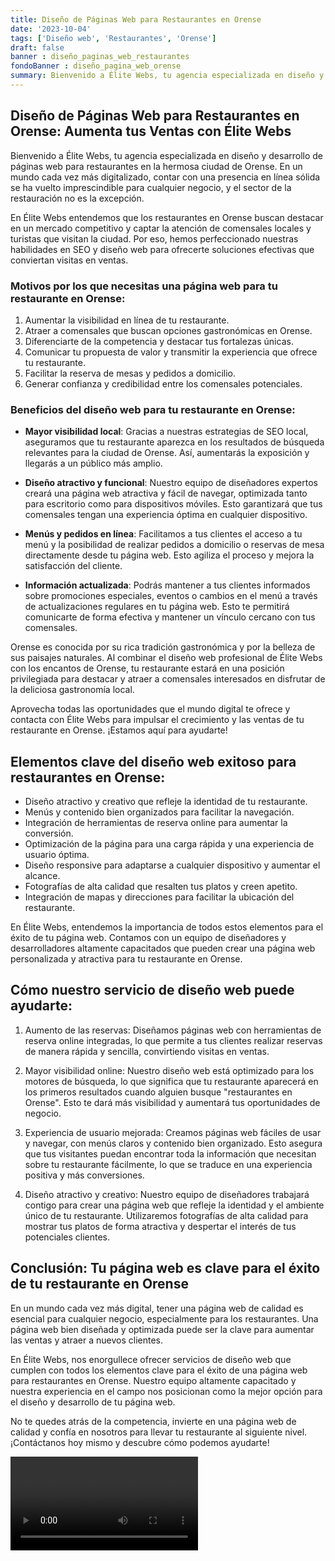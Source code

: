 ```yaml
---
title: Diseño de Páginas Web para Restaurantes en Orense
date: '2023-10-04'
tags: ['Diseño web', 'Restaurantes', 'Orense']
draft: false
banner : diseño_paginas_web_restaurantes
fondoBanner : diseño_pagina_web_orense
summary: Bienvenido a Élite Webs, tu agencia especializada en diseño y desarrollo de páginas web para restaurantes en la hermosa ciudad de Orense. En un mundo cada vez más digitalizado, contar con una presencia en línea sólida se ha vuelto imprescindible para cualquier negocio, y el sector de la restauración no es la excepción.
---
```


## Diseño de Páginas Web para Restaurantes en Orense: Aumenta tus Ventas con Élite Webs

Bienvenido a Élite Webs, tu agencia especializada en diseño y desarrollo de páginas web para restaurantes en la hermosa ciudad de Orense. En un mundo cada vez más digitalizado, contar con una presencia en línea sólida se ha vuelto imprescindible para cualquier negocio, y el sector de la restauración no es la excepción.

En Élite Webs entendemos que los restaurantes en Orense buscan destacar en un mercado competitivo y captar la atención de comensales locales y turistas que visitan la ciudad. Por eso, hemos perfeccionado nuestras habilidades en SEO y diseño web para ofrecerte soluciones efectivas que conviertan visitas en ventas.

### Motivos por los que necesitas una página web para tu restaurante en Orense:
1. Aumentar la visibilidad en línea de tu restaurante.
2. Atraer a comensales que buscan opciones gastronómicas en Orense.
3. Diferenciarte de la competencia y destacar tus fortalezas únicas.
4. Comunicar tu propuesta de valor y transmitir la experiencia que ofrece tu restaurante.
5. Facilitar la reserva de mesas y pedidos a domicilio.
6. Generar confianza y credibilidad entre los comensales potenciales.

### Beneficios del diseño web para tu restaurante en Orense:
- **Mayor visibilidad local**: Gracias a nuestras estrategias de SEO local, aseguramos que tu restaurante aparezca en los resultados de búsqueda relevantes para la ciudad de Orense. Así, aumentarás la exposición y llegarás a un público más amplio.

- **Diseño atractivo y funcional**: Nuestro equipo de diseñadores expertos creará una página web atractiva y fácil de navegar, optimizada tanto para escritorio como para dispositivos móviles. Esto garantizará que tus comensales tengan una experiencia óptima en cualquier dispositivo.

- **Menús y pedidos en línea**: Facilitamos a tus clientes el acceso a tu menú y la posibilidad de realizar pedidos a domicilio o reservas de mesa directamente desde tu página web. Esto agiliza el proceso y mejora la satisfacción del cliente.

- **Información actualizada**: Podrás mantener a tus clientes informados sobre promociones especiales, eventos o cambios en el menú a través de actualizaciones regulares en tu página web. Esto te permitirá comunicarte de forma efectiva y mantener un vínculo cercano con tus comensales.

Orense es conocida por su rica tradición gastronómica y por la belleza de sus paisajes naturales. Al combinar el diseño web profesional de Élite Webs con los encantos de Orense, tu restaurante estará en una posición privilegiada para destacar y atraer a comensales interesados en disfrutar de la deliciosa gastronomía local.

Aprovecha todas las oportunidades que el mundo digital te ofrece y contacta con Élite Webs para impulsar el crecimiento y las ventas de tu restaurante en Orense. ¡Estamos aquí para ayudarte!

<GifSeo />

<Cta />

## Elementos clave del diseño web exitoso para restaurantes en Orense:

- Diseño atractivo y creativo que refleje la identidad de tu restaurante.
- Menús y contenido bien organizados para facilitar la navegación.
- Integración de herramientas de reserva online para aumentar la conversión.
- Optimización de la página para una carga rápida y una experiencia de usuario óptima.
- Diseño responsive para adaptarse a cualquier dispositivo y aumentar el alcance.
- Fotografías de alta calidad que resalten tus platos y creen apetito.
- Integración de mapas y direcciones para facilitar la ubicación del restaurante.

En Élite Webs, entendemos la importancia de todos estos elementos para el éxito de tu página web. Contamos con un equipo de diseñadores y desarrolladores altamente capacitados que pueden crear una página web personalizada y atractiva para tu restaurante en Orense.

## Cómo nuestro servicio de diseño web puede ayudarte:

1. Aumento de las reservas: Diseñamos páginas web con herramientas de reserva online integradas, lo que permite a tus clientes realizar reservas de manera rápida y sencilla, convirtiendo visitas en ventas.

2. Mayor visibilidad online: Nuestro diseño web está optimizado para los motores de búsqueda, lo que significa que tu restaurante aparecerá en los primeros resultados cuando alguien busque "restaurantes en Orense". Esto te dará más visibilidad y aumentará tus oportunidades de negocio.

3. Experiencia de usuario mejorada: Creamos páginas web fáciles de usar y navegar, con menús claros y contenido bien organizado. Esto asegura que tus visitantes puedan encontrar toda la información que necesitan sobre tu restaurante fácilmente, lo que se traduce en una experiencia positiva y más conversiones.

4. Diseño atractivo y creativo: Nuestro equipo de diseñadores trabajará contigo para crear una página web que refleje la identidad y el ambiente único de tu restaurante. Utilizaremos fotografías de alta calidad para mostrar tus platos de forma atractiva y despertar el interés de tus potenciales clientes.

## Conclusión: Tu página web es clave para el éxito de tu restaurante en Orense

En un mundo cada vez más digital, tener una página web de calidad es esencial para cualquier negocio, especialmente para los restaurantes. Una página web bien diseñada y optimizada puede ser la clave para aumentar las ventas y atraer a nuevos clientes.

En Élite Webs, nos enorgullece ofrecer servicios de diseño web que cumplen con todos los elementos clave para el éxito de una página web para restaurantes en Orense. Nuestro equipo altamente capacitado y nuestra experiencia en el campo nos posicionan como la mejor opción para el diseño y desarrollo de tu página web.

No te quedes atrás de la competencia, invierte en una página web de calidad y confía en nosotros para llevar tu restaurante al siguiente nivel. ¡Contáctanos hoy mismo y descubre cómo podemos ayudarte!

<Video />

<CtaBot job='Restaurantes' city='Orense'/>

<Gmaps query='Orense+españa+maps' />